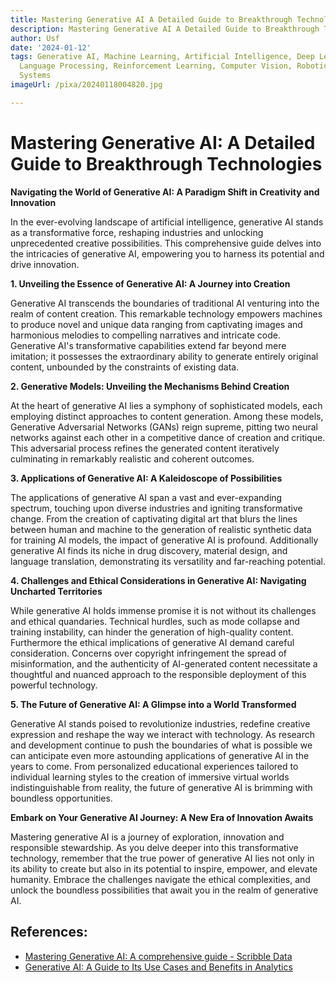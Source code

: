 ```yaml
---
title: Mastering Generative AI A Detailed Guide to Breakthrough Technologies
description: Mastering Generative AI A Detailed Guide to Breakthrough Technologies
author: Usf
date: '2024-01-12'
tags: Generative AI, Machine Learning, Artificial Intelligence, Deep Learning, Natural
  Language Processing, Reinforcement Learning, Computer Vision, Robotics, Autonomous
  Systems
imageUrl: /pixa/20240118004820.jpg

---
```

# Mastering Generative AI: A Detailed Guide  to Breakthrough Technologies

**Navigating the World of Generative AI: A Paradigm Shift in Creativity and Innovation**

In the ever-evolving landscape of  artificial intelligence, generative AI stands as  a transformative force, reshaping industries and unlocking unprecedented  creative  possibilities. This comprehensive  guide delves into the intricacies of generative AI, empowering you to harness its potential and drive innovation.

**1. Unveiling the  Essence of Generative AI: A Journey into Creation**

Generative AI transcends the boundaries of traditional AI venturing into the realm  of content creation. This remarkable technology empowers machines to produce novel and unique  data ranging  from  captivating images and harmonious melodies to compelling narratives and intricate  code. Generative AI's transformative  capabilities extend far beyond mere imitation; it  possesses the extraordinary ability to generate entirely original content, unbounded by the constraints of existing data.

**2. Generative Models:  Unveiling the Mechanisms Behind  Creation**

At the heart  of generative AI lies a symphony of sophisticated models, each employing distinct approaches  to content generation. Among these models, Generative Adversarial Networks  (GANs) reign supreme, pitting two neural networks against each other in  a competitive dance  of creation and critique. This adversarial process refines the generated content iteratively culminating in remarkably realistic and coherent outcomes.

**3. Applications of Generative AI: A Kaleidoscope of Possibilities**

The applications of generative AI span a vast and  ever-expanding spectrum, touching upon diverse industries and igniting transformative change. From the creation  of  captivating digital  art that blurs the lines between human  and machine to the generation of realistic synthetic data for training AI models, the impact of generative AI is profound. Additionally generative AI finds its niche in drug discovery, material design, and language translation, demonstrating its versatility and far-reaching potential.

**4. Challenges and Ethical Considerations in Generative AI: Navigating Uncharted Territories**

While generative AI holds immense promise it is not without its challenges and  ethical quandaries. Technical hurdles,  such as mode collapse and training instability, can hinder the  generation of high-quality  content. Furthermore the ethical implications of generative AI demand careful consideration. Concerns over copyright  infringement the spread of misinformation, and the authenticity of AI-generated  content necessitate a thoughtful  and nuanced approach to the  responsible deployment of this  powerful technology.

**5. The  Future of Generative AI: A Glimpse into a World Transformed**

Generative AI stands poised to revolutionize industries, redefine creative expression  and reshape  the way we interact with technology. As research  and development continue to push the  boundaries of what is possible we can anticipate even more astounding applications of generative AI in the years to come. From personalized educational experiences tailored to individual learning styles to the creation of  immersive virtual worlds indistinguishable from reality, the future of generative AI is brimming with boundless opportunities.

**Embark on Your Generative AI  Journey: A New Era of Innovation Awaits**

Mastering generative  AI is a journey of  exploration, innovation and  responsible  stewardship. As you delve  deeper into this transformative technology, remember that the true power of generative AI lies not only in its ability  to create but also in  its potential to inspire, empower, and elevate humanity. Embrace the challenges navigate the ethical complexities, and unlock the boundless possibilities that await  you in the realm of  generative AI.

## References:
- [Mastering Generative AI: A comprehensive guide - Scribble Data](https://www.scribbledata.io/blog/mastering-generative-ai-a-comprehensive-guide/)
- [Generative AI: A Guide to Its Use Cases and Benefits in Analytics](https://www.linkedin.com/pulse/mastering-generative-ai-guide-its-use-cases-benefits-kuthiala-jqfof?trk=article-ssr-frontend-pulse_more-articles_related-content-card)
